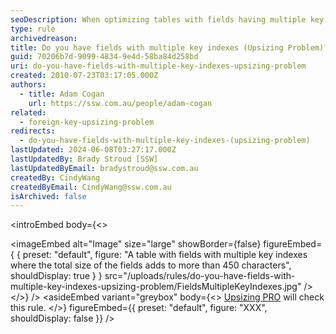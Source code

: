 ```yaml
---
seoDescription: When optimizing tables with fields having multiple key indexes, consider their total size to avoid upsizing problems.
type: rule
archivedreason:
title: Do you have fields with multiple key indexes (Upsizing Problem)?
guid: 70206b7d-9099-4834-9e4d-58ba84d258bd
uri: do-you-have-fields-with-multiple-key-indexes-upsizing-problem
created: 2010-07-23T03:17:05.000Z
authors:
  - title: Adam Cogan
    url: https://ssw.com.au/people/adam-cogan
related:
  - foreign-key-upsizing-problem
redirects:
  - do-you-have-fields-with-multiple-key-indexes-(upsizing-problem)
lastUpdated: 2024-06-08T03:27:17.000Z
lastUpdatedBy: Brady Stroud [SSW]
lastUpdatedByEmail: bradystroud@ssw.com.au
createdBy: CindyWang
createdByEmail: CindyWang@ssw.com.au
isArchived: false
---
```


<introEmbed
  body={<>

<imageEmbed
  alt="Image"
  size="large"
  showBorder={false}
  figureEmbed={ {
    preset: "default",
    figure: "A table with fields with multiple key indexes where the total size of the fields adds to more than 450 characters",
    shouldDisplay: true
  } }
  src="/uploads/rules/do-you-have-fields-with-multiple-key-indexes-upsizing-problem/FieldsMultipleKeyIndexes.jpg"
/>
  </>}
/>
<asideEmbed
  variant="greybox"
  body={<>
    [Upsizing PRO](http://www.ssw.com.au/ssw/UpsizingPRO) will check this rule.
  </>}
  figureEmbed={{
    preset: "default",
    figure: "XXX",
    shouldDisplay: false
  }}
/>
